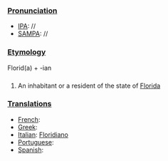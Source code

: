 ===[[Pronunciation]]===
*[[IPA]]: //
*[[SAMPA]]: //
===[[Etymology]]===
Florid(a) + -ian
===[[]]===
#An inhabitant or a resident of the state of [[Florida]]
===[[Translations]]===
*[[French]]:
*[[Greek]]:
*[[Italian]]: [[Floridiano]]
*[[Portuguese]]:
*[[Spanish]]: